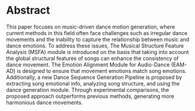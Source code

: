 # Abstract

This paper focuses on music-driven dance motion generation, where current methods in this field often face challenges such as irregular dance movements and the inability to capture the relationship between music and dance emotions. To address these issues, The Musical Structure Feature Analysis (MSFA) module is introduced on the basis that taking into account the global structural features of songs can enhance the consistency of dance movement. The Emotion Alignment Module for Audio-Dance (EAM-AD) is designed to ensure that movement emotions match song emotions.  Additionally, a new Dance Sequence Generation Pipeline is proposed by extracting song emotional info, analyzing song structure, and using the dance generation module. Through experimental comparisons, the proposed approach outperforms previous methods, generating more harmonious dance movements.
